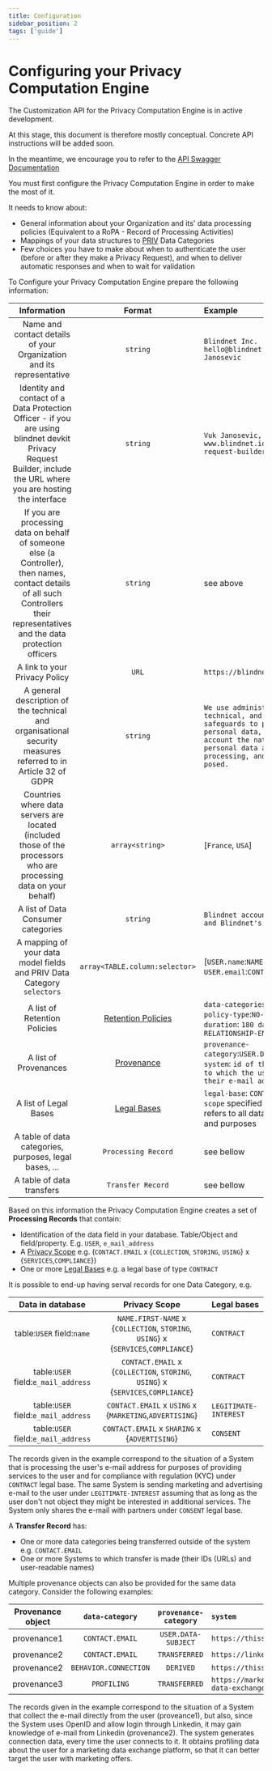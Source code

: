 ```yaml
---
title: Configuration
sidebar_position: 2
tags: ['guide']
---
```



# Configuring your Privacy Computation Engine

<WipWarning repo="https://github.com/blindnet-io/privacy-computation-engine">
  <p>The Customization API for the Privacy Computation Engine is in active development.</p>
  <p>At this stage, this document is therefore mostly conceptual. Concrete API instructions will be added soon.</p>
  <p>In the meantime, we encourage you to refer to the <a href="https://devkit-pce-staging.azurewebsites.net/swagger/">API Swagger Documentation</a></p>
</WipWarning>

You must first configure the Privacy Computation Engine in order to make the most of it.

It needs to know about:

- General information about your Organization and its' data processing policies (Equivalent to a RoPA - Record of Processing Activities)
- Mappings of your data structures to [PRIV](https://github.com/blindnet-io/product-management/blob/main/refs/schemas/priv/RFC-PRIV.md) Data Categories
- Few choices you have to make about when to authenticate the user (before or after they make a Privacy Request), and when to deliver automatic responses and when to wait for validation

To Configure your Privacy Computation Engine prepare the following information:

<!-- prettier-ignore -->
| Information | Format | Example|
| :----: | :-----: | :--------|
| Name and contact details of your Organization and its representative | `string` | `Blindnet Inc. hello@blindnet.io Vuk Janosevic`|
| Identity and contact of a Data Protection Officer - if you are using blindnet devkit Privacy Request Builder, include the URL where you are hosting the interface | `string` | `Vuk Janosevic, www.blindnet.io/privacy-request-builder`|
| If you are processing data on behalf of someone else (a Controller), then names, contact details of all such Controllers their representatives and the data protection officers | `string` | see above |
| A link to your Privacy Policy | `URL` | `https://blindnet.io/privacy` |
| A general description of the technical and organisational security measures referred to in Article 32 of GDPR | `string` | `We use administrative, technical, and physical safeguards to protect your personal data, taking into account the nature of the personal data and the processing, and the threats posed.`|
| Countries where data servers are located (included those of the processors who are processing data on your behalf) | `array<string>` | [`France`, `USA`] |
| A list of Data Consumer categories| `string`| `Blindnet account managers, and Blindnet's DPO`|
| A mapping of your data model fields and PRIV Data Category `selectors` | `array<TABLE.column:selector>` | [`USER.name`:`NAME.FIRST-NAME`, `USER.email`:`CONTACT.EMAIL`]|
| A list of Retention Policies | [Retention Policies](https://github.com/blindnet-io/product-management/blob/main/refs/schemas/priv/RFC-PRIV.md#retention-policy) | `data-categories`:`CONTACT`; `policy-type`:`NO-LONGER-THAN`, `duration`: `180 days`, `after`: `RELATIONSHIP-END` |
| A list of Provenances | [Provenance](https://github.com/blindnet-io/product-management/blob/main/refs/schemas/priv/RFC-PRIV.md#provenance) | `provenance-category`:`USER.DATA-SUBJECT`, `system`: `id of this system to which the user gives their e-mail address` |
| A list of Legal Bases | [Legal Bases](https://github.com/blindnet-io/product-management/blob/main/refs/schemas/priv/RFC-PRIV.md#legal-base) | `legal-base`: `CONTRACT` with no `scope` specified meaning it refers to all data, processing and purposes |
| A table of data categories, purposes, legal bases, ... | `Processing Record` | see bellow |
| A table of data transfers | `Transfer Record` | see bellow |

Based on this information the Privacy Computation Engine creates a set of **Processing Records** that contain:

- Identification of the data field in your database. Table/Object and field/property. E.g. `USER`, `e_mail_address`
- A [Privacy Scope](https://github.com/blindnet-io/product-management/blob/main/refs/schemas/priv/RFC-PRIV.md#privacy-scope) e.g. (`CONTACT.EMAIL` x {`COLLECTION`, `STORING`, `USING`} x {`SERVICES`,`COMPLIANCE`})
- One or more [Legal Bases](https://github.com/blindnet-io/product-management/blob/main/refs/schemas/priv/RFC-PRIV.md#legal-base) e.g. a legal base of type `CONTRACT`

It is possible to end-up having serval records for one Data Category, e.g.

<!-- prettier-ignore -->
| Data in database | Privacy Scope | Legal bases |
| :----: | :-----: | :--------|
| table:`USER` field:`name` | `NAME.FIRST-NAME` x {`COLLECTION`, `STORING`, `USING`} x {`SERVICES`,`COMPLIANCE`} | `CONTRACT` |
| table:`USER` field:`e_mail_address` | `CONTACT.EMAIL` x {`COLLECTION`, `STORING`, `USING`} x {`SERVICES`,`COMPLIANCE`} | `CONTRACT` |
| table:`USER` field:`e_mail_address` | `CONTACT.EMAIL` x `USING` x {`MARKETING`,`ADVERTISING`} | `LEGITIMATE-INTEREST`|
| table:`USER` field:`e_mail_address` | `CONTACT.EMAIL` x `SHARING` x {`ADVERTISING`} | `CONSENT`|

The records given in the example correspond to the situation of a System that is processing the user's e-mail address for purposes of providing services to the user and for compliance with regulation (KYC) under `CONTRACT` legal base.
The same System is sending marketing and advertising e-mail to the user under `LEGITIMATE-INTEREST` assuming that as long as the user don't not object they might be interested in additional services.
The System only shares the e-mail with partners under `CONSENT` legal base.

A **Transfer Record** has:

- One or more data categories being transferred outside of the system e.g. `CONTACT.EMAIL`
- One or more Systems to which transfer is made (their IDs (URLs) and user-readable names)

Multiple provenance objects can also be provided for the same data category. Consider the following examples:

<!-- prettier-ignore -->
| Provenance object | `data-category` | `provenance-category` | `system` |
| :----: | :-----: | :-----: | :--------|
| provenance1 | `CONTACT.EMAIL` | `USER.DATA-SUBJECT` | `https://thissystem.com` |
| provenance2 | `CONTACT.EMAIL` | `TRANSFERRED` | `https://linkedin.com` |
| provenance2 | `BEHAVIOR.CONNECTION` | `DERIVED` | `https://thissystem.com` |
| provenance3 | `PROFILING` | `TRANSFERRED` | `https://marketing-data-exchange.com` |

The records given in the example correspond to the situation of a System that collect the e-mail directly from the user (proveance1), but also, since the System uses OpenID and allow login through Linkedin, it may gain knowledge of e-mail from Linkedin (provenance2).
The system generates connection data, every time the user connects to it.
It obtains profiling data about the user for a marketing data exchange platform, so that it can better target the user with marketing offers.
